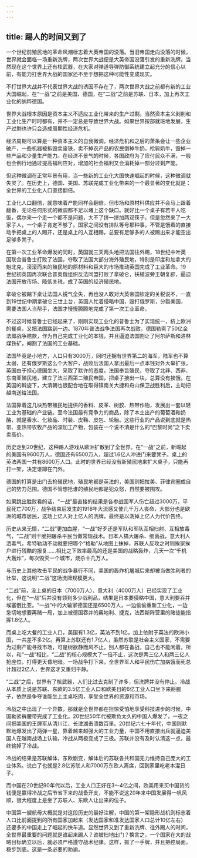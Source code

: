 ```yaml
---
---
---
```

title: 踢人的时间又到了
---

一个世纪前殖民地的革命风潮标志着大英帝国的没落。当旧帝国走向没落的时候，世界就会面临一场重新洗牌，两次世界大战便是大英帝国没落引发的重新洗牌。当然现在这个世界上还有核武器，在大家对弹道导弹防御系统建立起充分的信心以前，有能力打世界大战的国家还不至于想把这种可能性变成现实。

不打世界大战并不代表世界大战的诱因不存在了，两次世界大战之前都有新的工业大国崛起，在“一战”之前是美国、德国，在“二战”之前是苏联、日本，加上再次工业化的纳粹德国。

世界大战根本原因是资本主义不适应工业化带来的生产过剩。当然资本主义剥削和工业化生产时时都有，并不一定总是导致世界大战。如果世界按部就班地发展，生产过剩也许只会造成周期性经济危机。

经济周期可以算是一种资本主义的自我微调，经济危机和之后的萧条会让一些企业破产，一些机器被拆毁卖废铁，卖不掉农产品的农民倒掉牛奶，枪毙奶牛，毁掉一些产品和少量生产能力。在经济不景气的时候，各国政府为了应付民众不满，一般也会例行地通过提高福利应对，增加的社会福利又会消耗掉一部分过剩产能。

但这种微调在正常年景有用，当一些新的工业化大国快速崛起的时候，这种微调就失灵了。在历史上，德国、美国、苏联完成工业化带来的一个最显著的变化就是：全世界的工业化人口直接翻倍。

工业化人口翻倍，就意味着产能同样会翻倍。但市场和原材料供应并不会马上跟着翻番，无论任何形式的微调都不足以堵上这个缺口。就好比一个桌子有若干人吃饭，偶尔来一个走一个都不是问题，大不了挤一挤加两双筷子。但是忽然来了一大家子人，一个桌子肯定不够了。国家之间没有排队等号那种事，不管是饿着的直接动手把桌上的人踢开，还是桌上的人互相踢，总要有足够多的人被踢出来才能空出足够多凳子。

在第一次工业革命爆发的同时，英国就三天两头地把法国往外踢，18世纪中叶英国联合普鲁士打败了法国，夺取了法国大部分海外殖民地，特别是印度和加拿大的魁北克，滚滚而来的殖民地的原材料和巨大的市场推动英国完成了工业革命。19世纪初英国再次联合普奥俄组织反法同盟打败了拿破仑，扶植波旁王朝复辟，逼迫法国开放市场、降低关税，成了英国的经济殖民地。

拿破仑被踹下桌让法国人锐气全失，再也没人敢对大英帝国钦定的关税说不，一直到19世纪中期拿破仑三世上台，英国人忙着侵略中国，殴打俄罗斯，分裂美国，需要法国人当帮手，法国才慢慢腾腾地完成了第一次工业革命。

不过这时候普鲁士已经起来了，刚刚实现工业化的普鲁士为了实现统一，挤上欧洲的餐桌，又把法国踹到一边。1870年普法战争法国再次战败，德国勒索了50亿金法郎战争赔款，作为自己完成工业化的本钱，并且逼迫法国割让了阿尔萨斯和洛林煤铁矿，阉割了法国的工业基础。

法国毕竟是小地方，人口只有3000万，同时还拥有世界第二的海军，陆军也不算太弱，还有俄罗斯这么个大客户，战败后法国人拿出最后一点本钱对外大举扩张，英国由于担心德国坐大，采取了默许的态度。法国奉旨殖民，夺取了北非、西非、东南亚殖民地，建立了法兰西第二殖民帝国，把桌子接出一块，总算没有挨饿。在英国的斡旋下，大清朝也很配合地在取得镇南关大捷和舟山保卫战胜利后，主动把越南送给法国。

法国靠着这几块热带殖民地提供的香料、皮革、树胶、热带作物，发展出一套以轻工业为基础的产业链。至今法国最有竞争力的商品，除了本土出产的葡萄酒和奶酪，就是香水、化妆品、时装、皮鞋、皮包、轮胎。这些行业的产品说到底就是热带、亚热带农牧产品的深加工产物，包装在一个说不清是什么的“巴黎时尚”之下卖卖高价。

历史走到20世纪，这种踢人游戏从欧洲扩散到了全世界。在“一战”之前，新崛起的美国有9600万人，德国还有6500万人，超过1.6亿人冲进门来要凳子。桌上的英法两国一共有8600万人口。此时的世界已经没有新殖民地来扩大桌子，只能再打一架，决定谁蹲在门外。

德国的打算是出门去抢殖民地，殖民地都是英法的，美国则把拉美、菲律宾圈成自己的势力范围。德国不管想抢谁的殖民地都是犯众怒，自然要被围攻。

如果跳出胜败看的话，“一战”最直接的结果是各参战国军人伤亡超过3000万，平民死亡700万，战争结束后发生的1918年大流感又使几千万人丧命，大部分也是欧洲的城市居民，这场上亿人对上亿人的洗牌，最终是以洗掉上亿人为代价告终。

历史从来无情，“二战”更加血腥，“一战”好歹还是军队和军队互相扫射、互相放毒气，“二战”则干脆把屠杀平民当做常规战术。日本人搞大屠杀、细菌战，意大利人洒毒气，希特勒动不动就要把哪个“格勒”从地图上抹掉，苏联人反攻之时则挨家挨户进行残酷的报复……相比之下效率最高的还是美国的战略轰炸，几天一次“千机大轰炸”，每次毁灭一个城市，烧杀十几万人。

与历史上其他攻击平民的战争暴行不同，美国的轰炸机屠城后来却被当做胜利者的壮举，这说明“二战”这场洗牌规模更大。

“二战”前，没上桌的日本（7000万人）、意大利（4000万人）已经实现了工业化，但在“一战”后并没有领到多少战利品，结果是日本要侵略中国，意大利要吞并埃塞俄比亚。“一战”中的大输家德国还是6500万人，一边偷偷重新工业化，一边急切地想要再赌一局，加上被德国吞并的奥地利、捷克，法西斯阵营里的赌徒能指挥1.8亿人。

而桌上吃大餐的工业人口，美国有1.3亿，英法不到1亿，加上依附于英法的欧洲小国，一共差不多2亿。再算上苏联还有1.7亿人，虽然苏联是社会主义国家，不需要为过剩产能寻找市场，可是树欲静而风不止，别人都在备战，自己也不能闲着。所以，和“一战”相比，“二战”的核心规模大了一倍不止，这次是两三亿人和两三亿人抢座位，打得更天昏地暗。一场战争打下来，全世界军人和平民伤亡加病饿而死总计超过2亿人，世界这才又重归平静。

“二战”之后，世界有了核武器，人们比过去克制了许多，但洗牌并没有停止。冷战从本质上说是苏联、东欧的3.5亿工业人口和欧美日的6亿工业人口坐下来掰腕子，依然是争夺谁能坐上主桌吃肉，享受全世界的资源和市场。

冷战之中出现了一个异数，那就是全世界都在担惊受怕地享受科技进步的时候，中国勒紧裤腰带完成了工业化。20世纪50年代被欺负太久的中国人爆发了，一夜之间把美国的王牌军从清川江、长津湖击溃数百里。20世纪六七十年代，中国则默默地爆发出了两弹一星，靠着越来越强大的工业力量，中国不用直接出兵就逼迫美国人在越南战场上认输，冷战从两极变成了三极。苏联并没有及时认清这一点，最终输掉了冷战。

冷战的结果是苏联解体，东欧剧变，解体后的苏联各共和国无力维持自己庞大的工业体系。说白了也就是2.8亿苏联人和7000万东欧人离席，回到家里吃老本混日子。

而中国在20世纪90年代以后，工业人口正好在3～4亿之间，欧美用来买中国货的钱便是赢得冷战之后节省下来的战备开支，不能不说这20年来中国发展得一帆风顺，很大程度上是坐了苏联人、东欧人让出来的位子。

中国第一艘航母大概就是对这段历史的最好注解，中国的第一架隐形战机则标志着人口比前面提到的所有国家加起来（发达国家和准发达国家人口总计10亿左右）还要多的中国走上了崛起的快车道。显然世界又到了重新洗牌、往外踢人的时间，全世界最重要的问题就是谁起来踢人？谁被扫地出门？换言之，一个国家在大的战略目标确立以后，就必须严格遵守战术纪律。这样，抓了一手牌，并且把控局面，稳步到底。这是一条必要的劝谕。